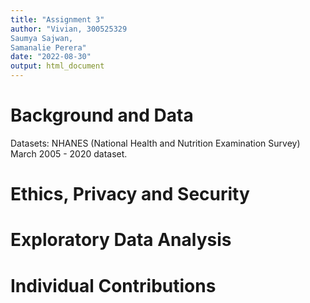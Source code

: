 ```yaml
---
title: "Assignment 3"
author: "Vivian, 300525329
Saumya Sajwan, 
Samanalie Perera"
date: "2022-08-30"
output: html_document
---
```

# Background and Data

Datasets:
NHANES (National Health and Nutrition Examination Survey) March 2005 - 2020 dataset.

# Ethics, Privacy and Security 

# Exploratory Data Analysis

# Individual Contributions



